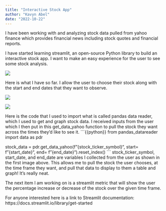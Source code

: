 ```yaml
---
title: "Interactive Stock App"
author: "Kavyn Abel"
date: "2022-10-22"
---
```


I have been working with and analyzing stock data pulled from yahoo finance which provides financial news including stock quotes and financial reports.

I have started learning streamlit, an open-source Python library to build an interactive stock app. I want to make an easy experience for the user to see some stock analysis.

![](stock_photo.jpg)

Here is what I have so far. I allow the user to choose their stock along with the start and end dates that they want to observe.

![](stock_app.jpg)

![](stock_app_chart.jpg)

Here is the code that I used to import what is called pandas data reader, which I used to get and graph stock data. I received inputs from the user which I then put in this get_data_yahoo function to pull the stock they want across the times they'd like to see it.
```{{python}}
from pandas_datareader import data as pdr

stock_data = pdr.get_data_yahoo(f"{stock_ticker_symbol}", start= f"{start_date}", end= f"{end_date}").reset_index()
```
stock_ticker_symbol, start_date, and end_date are variables I collected from the user as shown in the first image above. This allows me to pull the stock the user chooses, at the time frame they want, and pull that data to display to them a table and graph! It's really neat.


The next item I am working on is a streamlit metric that will show the user the percentage increase or decrease of the stock over the given time frame.

For anyone interested here is a link to Streamlit documentation: https://docs.streamlit.io/library/get-started